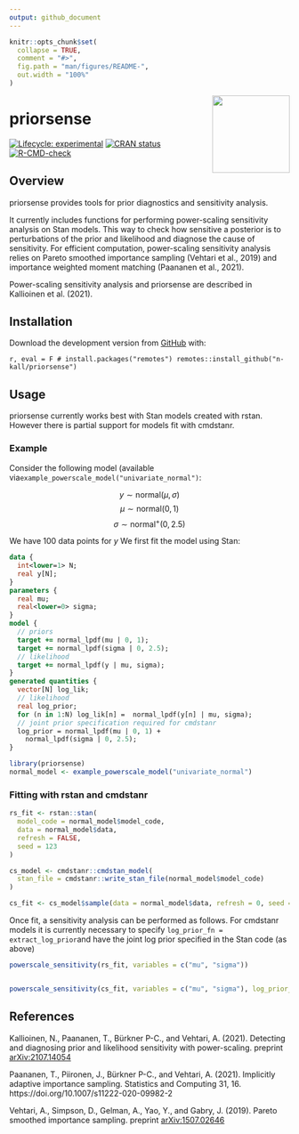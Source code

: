 ```yaml
---
output: github_document
---
```


<!-- README.md is generated from README.Rmd. Please edit that file -->

```r
knitr::opts_chunk$set(
  collapse = TRUE,
  comment = "#>",
  fig.path = "man/figures/README-",
  out.width = "100%"
)
```

<img src='man/figures/logo.png' align="right" height="139" />

# priorsense

<!-- badges: start -->
[![Lifecycle: experimental](https://img.shields.io/badge/lifecycle-experimental-orange.svg)](https://www.tidyverse.org/lifecycle/#experimental)
[![CRAN status](https://www.r-pkg.org/badges/version/priorsense)](https://CRAN.R-project.org/package=priorsense)
[![R-CMD-check](https://github.com/n-kall/priorsense/workflows/R-CMD-check/badge.svg)](https://github.com/n-kall/priorsense/actions)
<!-- badges: end -->

## Overview

priorsense provides tools for prior diagnostics and sensitivity
analysis.

It currently includes functions for performing power-scaling
sensitivity analysis on Stan models. This way to check how sensitive a
posterior is to perturbations of the prior and likelihood and diagnose
the cause of sensitivity. For efficient computation, power-scaling
sensitivity analysis relies on Pareto smoothed importance sampling
(Vehtari et al., 2019) and importance weighted moment matching
(Paananen et al., 2021).

Power-scaling sensitivity analysis and priorsense are described in
Kallioinen et al. (2021).

## Installation

Download the development version from [GitHub](https://github.com/) with:

```r, eval = F
# install.packages("remotes")
remotes::install_github("n-kall/priorsense")
```

## Usage

priorsense currently works best with Stan models created with
rstan. However there is partial support for models fit with
cmdstanr.

### Example 

Consider the following model (available
via`example_powerscale_model("univariate_normal")`:

$$y \sim \text{normal}(\mu, \sigma)$$
$$\mu \sim \text{normal}(0, 1)$$
$$\sigma \sim \text{normal}^+(0, 2.5)$$

We have 100 data points for $y$
We first fit the model using Stan:

```stan
data {
  int<lower=1> N;
  real y[N];
}
parameters {
  real mu;
  real<lower=0> sigma;
}
model {
  // priors
  target += normal_lpdf(mu | 0, 1);
  target += normal_lpdf(sigma | 0, 2.5);
  // likelihood
  target += normal_lpdf(y | mu, sigma);
}
generated quantities {
  vector[N] log_lik;
  // likelihood
  real log_prior;
  for (n in 1:N) log_lik[n] =  normal_lpdf(y[n] | mu, sigma);
  // joint prior specification required for cmdstanr
  log_prior = normal_lpdf(mu | 0, 1) +
	normal_lpdf(sigma | 0, 2.5);
}
```

```r
library(priorsense)
normal_model <- example_powerscale_model("univariate_normal")
```

### Fitting with rstan and cmdstanr

```r
rs_fit <- rstan::stan(
  model_code = normal_model$model_code,
  data = normal_model$data,
  refresh = FALSE,
  seed = 123
)

cs_model <- cmdstanr::cmdstan_model(
  stan_file = cmdstanr::write_stan_file(normal_model$model_code)
)

cs_fit <- cs_model$sample(data = normal_model$data, refresh = 0, seed = 123) 
```

Once fit, a sensitivity analysis can be performed as follows. For
cmdstanr models it is currently necessary to specify
`log_prior_fn = extract_log_prior`and have the joint log prior
specified in the Stan code (as above)

```r
powerscale_sensitivity(rs_fit, variables = c("mu", "sigma"))


powerscale_sensitivity(cs_fit, variables = c("mu", "sigma"), log_prior_fn = extract_log_prior)
```


## References

Kallioinen, N., Paananen, T., Bürkner P-C., and Vehtari, A. (2021).
Detecting and diagnosing prior and likelihood sensitivity with
power-scaling. preprint [arXiv:2107.14054](https://arxiv.org/abs/2107.14054)

Paananen, T., Piironen, J., Bürkner P-C., and Vehtari, A. (2021).
Implicitly adaptive importance sampling. Statistics and Computing
31, 16. https://doi.org/10.1007/s11222-020-09982-2

Vehtari, A., Simpson, D., Gelman, A., Yao, Y., and Gabry, J. (2019).
Pareto smoothed importance sampling. preprint [arXiv:1507.02646](https://arxiv.org/abs/1507.02646)
